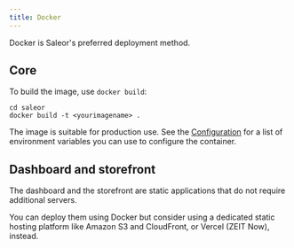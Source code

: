 ```yaml
---
title: Docker
---
```


Docker is Saleor's preferred deployment method.

## Core

To build the image, use `docker build`:

```shell
cd saleor
docker build -t <yourimagename> .
```

The image is suitable for production use. See the [Configuration](configuration.mdx) for a list of environment variables you can use to configure the container.

## Dashboard and storefront

The dashboard and the storefront are static applications that do not require additional servers.

You can deploy them using Docker but consider using a dedicated static hosting platform like Amazon S3 and CloudFront, or Vercel (ZEIT Now), instead.
